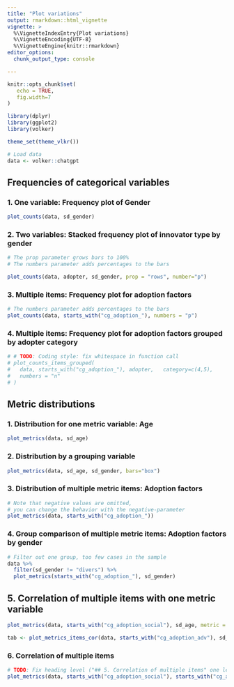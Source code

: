 ```yaml
---
title: "Plot variations"
output: rmarkdown::html_vignette
vignette: >
  %\VignetteIndexEntry{Plot variations}
  %\VignetteEncoding{UTF-8}
  %\VignetteEngine{knitr::rmarkdown}
editor_options: 
  chunk_output_type: console

---
```


```r
knitr::opts_chunk$set(
   echo = TRUE,
   fig.width=7
)

library(dplyr)
library(ggplot2)
library(volker)

theme_set(theme_vlkr())

# Load data
data <- volker::chatgpt

```

## Frequencies of categorical variables

### 1. One variable: Frequency plot of Gender
```r
plot_counts(data, sd_gender)
```

### 2. Two variables: Stacked frequency plot of innovator type by gender

```r
# The prop parameter grows bars to 100%
# The numbers parameter adds percentages to the bars

plot_counts(data, adopter, sd_gender, prop = "rows", number="p")
```


### 3. Multiple items: Frequency plot for adoption factors
```r
# The numbers parameter adds percentages to the bars
plot_counts(data, starts_with("cg_adoption_"), numbers = "p")

```


### 4. Multiple items: Frequency plot for adoption factors grouped by adopter category
```r

# # TODO: Coding style: fix whitespace in function call
# plot_counts_items_grouped(
#   data, starts_with("cg_adoption_"), adopter,   category=c(4,5),
#   numbers = "n"
# )

```


## Metric distributions

### 1. Distribution for one metric variable: Age
```r
plot_metrics(data, sd_age)
```


### 2. Distribution by a grouping variable
```r
plot_metrics(data, sd_age, sd_gender, bars="box")
```


### 3. Distribution of multiple metric items: Adoption factors
```r
# Note that negative values are omitted,
# you can change the behavior with the negative-parameter
plot_metrics(data, starts_with("cg_adoption_"))
```

### 4. Group comparison of multiple metric items: Adoption factors by gender
```r
# Filter out one group, too few cases in the sample
data %>% 
  filter(sd_gender != "divers") %>% 
  plot_metrics(starts_with("cg_adoption_"), sd_gender)
```

## 5. Correlation of multiple items with one metric variable
```r

plot_metrics(data, starts_with("cg_adoption_social"), sd_age, metric = T) 

tab <- plot_metrics_items_cor(data, starts_with("cg_adoption_adv"), sd_age)

```

### 6. Correlation of multiple items
```r
# TODO: Fix heading level ("## 5. Correlation of multiple items" one level down)
plot_metrics(data, starts_with("cg_adoption_social"), starts_with("cg_adoption_"), numbers=T)

```

